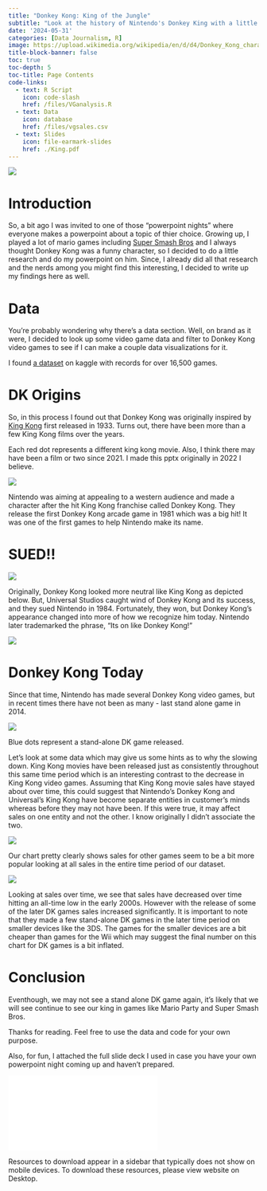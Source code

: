 ```yaml
---
title: "Donkey Kong: King of the Jungle"
subtitle: "Look at the history of Nintendo's Donkey King with a little data sprinkled in"
date: '2024-05-31'
categories: [Data Journalism, R]
image: https://upload.wikimedia.org/wikipedia/en/d/d4/Donkey_Kong_character.png
title-block-banner: false
toc: true
toc-depth: 5
toc-title: Page Contents
code-links:
  - text: R Script
    icon: code-slash
    href: /files/VGanalysis.R
  - text: Data
    icon: database
    href: /files/vgsales.csv
  - text: Slides
    icon: file-earmark-slides
    href: ./King.pdf
---
```


![](https://upload.wikimedia.org/wikipedia/en/d/d4/Donkey_Kong_character.png){fig-align="center"}

# Introduction

So, a bit ago I was invited to one of those "powerpoint nights" where everyone makes a powerpoint about a topic of thier choice. Growing up, I played a lot of mario games including [Super Smash Bros](https://en.wikipedia.org/wiki/Super_Smash_Bros.) and I always thought Donkey Kong was a funny character, so I decided to do a little research and do my powerpoint on him. Since, I already did all that research and the nerds among you might find this interesting, I decided to write up my findings here as well.

# Data

You're probably wondering why there's a data section. Well, on brand as it were, I decided to look up some video game data and filter to Donkey Kong video games to see if I can make a couple data visualizations for it.

I found [a dataset](https://www.kaggle.com/datasets/gregorut/videogamesales) on kaggle with records for over 16,500 games.

# DK Origins

So, in this process I found out that Donkey Kong was originally inspired by [King Kong](https://en.wikipedia.org/wiki/King_Kong_(1933_film)) first released in 1933. Turns out, there have been more than a few King Kong films over the years.

:::{.callout-tip}
Each red dot represents a different king kong movie. Also, I think there may have been a film or two since 2021. I made this pptx originally in 2022 I believe.
:::

![](kk_films.png)

Nintendo was aiming at appealing to a western audience and made a character after the hit King Kong franchise called Donkey Kong. They release the first Donkey Kong arcade game in 1981 which was a big hit! It was one of the first games to help Nintendo make its name.

# SUED!!

![](DKVG.png)

Originally, Donkey Kong looked more neutral like King Kong as depicted below. But, Universal Studios caught wind of Donkey Kong and its success, and they sued Nintendo in 1984. Fortunately, they won, but Donkey Kong's appearance changed into more of how we recognize him today. Nintendo later trademarked the phrase, "Its on like Donkey Kong!"

![](https://64.media.tumblr.com/fc3d0bc2c724c0e02e0782cb66c8f9bd/a2fac7e6e03f528f-d6/s500x750/2671a88124d394c73a281870d6dc0e383f5eba39.jpg){fig-align="center"}

# Donkey Kong Today

Since that time, Nintendo has made several Donkey Kong video games, but in recent times there have not been as many - last stand alone game in 2014.

![](DK_timeline.png)

:::{.callout-tip}
Blue dots represent a stand-alone DK game released.
:::

Let's look at some data which may give us some hints as to why the slowing down. King Kong movies have been released just as consistently throughout this same time period which is an interesting contrast to the decrease in King Kong video games. Assuming that King Kong movie sales have stayed about over time, this could suggest that Nintendo's Donkey Kong and Universal's King Kong have become separate entities in customer's minds whereas before they may not have been. If this were true, it may affect sales on one entity and not the other. I know originally I didn't associate the two.

![](NintendoSales.png) 

Our chart pretty clearly shows sales for other games seem to be a bit more popular looking at all sales in the entire time period of our dataset.

![](NintendoSalesOverTime.png)

Looking at sales over time, we see that sales have decreased over time hitting an all-time low in the early 2000s. However with the release of some of the later DK games sales increased significantly. It is important to note that they made a few stand-alone DK games in the later time period on smaller devices like the 3DS. The games for the smaller devices are a bit cheaper than games for the Wii which may suggest the final number on this chart for DK games is a bit inflated.

# Conclusion

Eventhough, we may not see a stand alone DK game again, it's likely that we will see continue to see our king in games like Mario Party and Super Smash Bros.

Thanks for reading. Feel free to use the data and code for your own purpose.

Also, for fun, I attached the full slide deck I used in case you have your own powerpoint night coming up and haven't prepared.

![](./King.pdf){fig-align="center"}

:::{.callout-warning}
Resources to download appear in a sidebar that typically does not show on mobile devices. To download these resources, please view website on Desktop.
:::